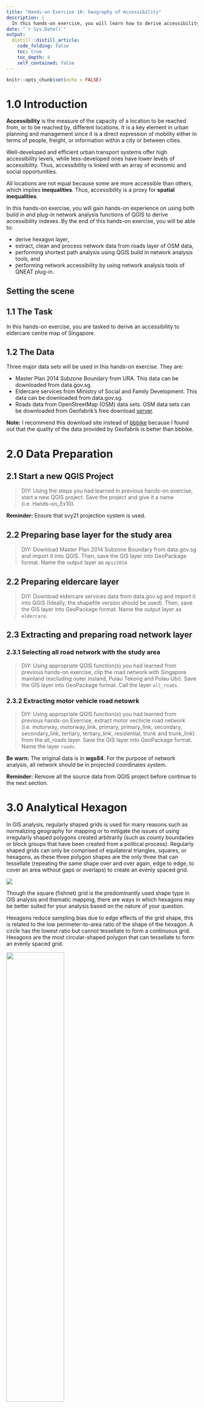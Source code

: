 ```yaml
---
title: "Hands-on Exercise 10: Geography of Accessibility"
description: |
  In this hands-on exercise, you will learn how to derive accessibility indexes by using QGIS's build in network analysis and QGIS Network Analysis Toolbox 3 (QNET3) plug-in.
date: "`r Sys.Date()`"
output:
  distill::distill_article:
    code_folding: false
    toc: true
    toc_depth: 4
    self_contained: false
---
```


```r
knitr::opts_chunk$set(echo = FALSE)
```

# 1.0	Introduction 

**Accessibility** is the measure of the capacity of a location to be reached from, or to be reached by, different locations. It is a key element in urban planning and management since it is a direct expression of mobility either in terms of people, freight, or information within a city or between cities.

Well-developed and efficient urban transport systems offer high accessibility levels, while less-developed ones have lower levels of accessibility. Thus, accessibility is linked with an array of economic and social opportunities.

All locations are not equal because some are more accessible than others, which implies **inequalities**.  Thus, accessibility is a proxy for **spatial inequalities**.

In this hands-on exercise, you will gain hands-on experience on using both build in and plug-in network analysis functions of QGIS to derive accessibility indexes.  By the end of this hands-on exercise, you will be able to:

+ derive hexagon layer, 
+ extract, clean and process network data from roads layer of OSM data,
+ performing shortest path analysis using QGIS build in network analysis tools, and
+ performing network accessibility by using network analysis tools of QNEAT plug-in.

## Setting the scene

## 1.1	The Task

In this hands-on exercise, you are tasked to derive an accessibility to eldercare centre map of Singapore.

## 1.2	The Data

Three major data sets will be used in this hands-on exercise.  They are:

+ Master Plan 2014 Subzone Boundary from URA.  This data can be downloaded from data.gov.sg.
+ Eldercare services from Ministry of Social and Family Development.  This data can be downloaded from data.gov.sg. 
+ Roads data from OpenStreetMap (OSM) data sets.  OSM data sets can be downloaded from Geofabrik's free download [server](https://download.geofabrik.de/). 

**Note:** I recommend this download site instead of [bbbike](https://www.bbbike.org/) because I found out that the quality of the data provided by Geofabrik is better than bbbike. 
  
# 2.0 Data Preparation

## 2.1 Start a new QGIS Project

>DIY: Using the steps you had learned in previous hands-on exercise, start a new QGIS project.  Save the project and give it a name (i.e. Hands-on_Ex10).  

**Reminder:** Ensure that svy21 projection system is used.

## 2.2 Preparing base layer for the study area

>DIY: Download Master Plan 2014 Subzone Boundary from data.gov.sg and import it into QGIS.  Then, save the GIS layer into GeoPackage format.  Name the output layer as `mpsz2014`.

## 2.2 Preparing eldercare layer

>DIY: Download eldercare services data from data.gov.sg and import it into QGIS (Ideally, the shapefile version should be used).  Then, save the GIS layer into GeoPackage format.  Name the output layer as `eldercare`.  

## 2.3 Extracting and preparing road network layer

### 2.3.1 Selecting all road network with the study area

>DIY: Using appropriate QGIS function(s) you had learned from previous hands-on exercise, clip the road network with Singapore mainland (excluding outer insland, Pulau Tekong and Pulau Ubi).  Save the GIS layer into GeoPackage format.  Call the layer `all_roads`.

### 2.3.2 Extracting motor vehicle road netowrk

>DIY: Using appropriate QGIS function(s) you had learned from previous hands-on Exercise, extract motor vechicle road network (i.e. motorway, motorway_link, primary, primary_link, secondary, secondary_link, tertiary, tertiary_link, residential, trunk and trunk_link) from the all_roads layer.  Save the GIS layer into GeoPackage format.  Name the layer `roads`.

**Be warn:** The original data is in **wgs84**.  For the purpose of network analysis, all network should be in projected coordinates system.

**Reminder:** Remove all the source data from QGIS project before continue to the next section.

# 3.0 Analytical Hexagon

In GIS analysis, regularly shaped grids is used for many reasons such as normalizing geography for mapping or to mitigate the issues of using irregularly shaped polygons created arbitrarily (such as county boundaries or block groups that have been created from a political process). Regularly shaped grids can only be comprised of equilateral triangles, squares, or hexagons, as these three polygon shapes are the only three that can tessellate (repeating the same shape over and over again, edge to edge, to cover an area without gaps or overlaps) to create an evenly spaced grid.

![](img/image1.png)

Though the square (fishnet) grid is the predominantly used shape type in GIS analysis and thematic mapping, there are ways in which hexagons may be better suited for your analysis based on the nature of your question.

Hexagons reduce sampling bias due to edge effects of the grid shape, this is related to the low perimeter-to-area ratio of the shape of the hexagon. A circle has the lowest ratio but cannot tessellate to form a continuous grid. Hexagons are the most circular-shaped polygon that can tessellate to form an evenly spaced grid.

![](img/image2.png){width=55%}

## 3.1 Creating hexagon layer

Now, we are going to create a hexagon layer by using `mpsz` layer as the based.  The hexagon distance is 250m.

+ From the menu bar, select **Vector** -> **Research Tools** -> **Create Grids**.

**Create Grids** dialog window appears.

+ For **Grid type:** select *Hexagon (Polygon)* from the drop down list.

![](img/image1.jpg){width=35%}

+ For **Grid extend:**, select *Calculate from Layer* -> `mpsz`

![](img/image2.jpg){width=55%}

+ For **Horizontal spacing**, type *500*.
+ For **Vertical spacing**, type *500*.

>Question: Do you know why 500 is used?

+ For **Grid CRS**, make sure that *EPSG 3414* is used.

When you are ready to run the process,

+ Click on **Run** button.

**Reminder:** Read the Log before closing the dialog window.

+ Click on **Close** button.

Notice that a new temporary layer called `Grid` is added on the Layer pane and display on Map window.

![](img/image3.jpg)

### 3.1.2 Editing the hexagon layer

>DIY: Using appropriate QGIS functions, edit the temporary `Grid` layer until it looks similar to the screenshot below.

![](img/image4.jpg)

### 3.1.3 Saving the hexagon layer

>DIY: Using the steps you had learned in previous hands-on exercise, save the edited `Grid` layer into GeoPackage format.  Give the layer a name (i.e. `hexagon`)

Before you move on to the next section, remember to remove the temporary `Grid` layer.

## 3.2 Computing hexagon centroid

In general, network analysis required the demand in a point feature.  Hexagon, on the other hand, is a polygon feature.  In order to meet the analysis need, we will compute the centroids of the hexagons.   

+ From the menu bar, select **Vector** -> **Geometry Tools** -> **Centroids**.

**Centroids** dialog window appears.

+ For **Input layer**, select *hexagon* from the drop-down list.

When you are ready to run the process,

+ Click on **Run** button.

**Reminder:** Read the log before closing.

+ Click on **Close** button.

Notice that a new temporary layer called Centroid is added onto Layers panel and display on Map view.

![](img/image5.jpg)

### 3.2.1 Saving the centroid layer

>DIY: Using the steps you had learned in previous hands-on exercise, save the temporary `Centroids` layer into GepPackage format.  Name the newly created layer `hex_centroid`.

Before you move on to the next section, remember to remove the temporary `Centroids` layer.


# 4.0 Shortest Path Analysis

In this section, you will perform the following tasks:

+ Identifying useful attribute(s) from the `roads` layer by using QGIS Identify Features tool,
+ Visualising topological properties of `roads` layer by using styling methods of QGIS, and 
+ Determining shortest path from a demand point (ie. HDB block) to a supply point (i.e. eldercare centre).  

## 4.1 Working with Identify Features tool 

In this section, you will explore the attribute information of `road` layer by using QGIS.

>DIY: Zoom to Punggol area as shown in the screenshot below.

![](img/image6.jpg)

+ Switch off all other layers except `roads` and `eldercare`.

+ At **Layers** panel, click on `roads` layer to make it active.

+ From the menu bar, click on **Identify Features** icon.

+ Hover the mouse over a road segment and click on it.

The **Identify Results** dialog window appears.

Your screen should look similar to the screenshot below.

![](img/image7.jpg)

There are many information can be derived from the dialog window.  For the time being, let us focus on *oneway* field.  It specifies  whether the road segment is two-way or one-way.  If it is one-way, the flow direction will be given.  

There are three different values.  *B* for two-way. *F* means that only driving in direction of the line string is allowed. *T* means that only the opposite direction is allowed.

+ Close the Identify Results dialog window.

## 4.2    Working with QGIS's Styling methods

Now, we will use the information in oneway field to display an arrow on one-way streets

+ From the **Layers** panel, click on **Open the Layer Styling Panel** button.

The **Layer Styling** panel appears on the right as shown below.

![](img/image8.jpg)

+ Select *Rule-based* from the drop-down menu.

![](img/image9.jpg){width=45%}

We will create a new style with a filter for only the one-way roads.

+ Click on the *Add rule +* button.

![](img/image10.jpg){width=45%}

+ From the **Edit rule** dialog, click on **Expression** button.

![](img/image11.jpg){width=45%}

The **Expression String Builder** dialog window appears.

We are going to build an expression that select all one-way streets.

+ Click on the black triangle in front of **Fields and Values** to expand the section.

![](img/image12.jpg){width=55%}

+ Double-click on `oneway` field.

+ Click on *=* button.

+ At the **Expression** pane, complete the expression as shown below.

![](img/image13.jpg){width=35%}

+ Click on **Ok** button.

Notice that **Filter** option has been updated.

![](img/image14.jpg){width=55%}

Next, we are going to change the Symbol layer type to *Market line*.

![](img/image15.jpg){width=55%}

Notice that the road lines are marked with red markers now.

![](img/image16.jpg)

+ At the **Marker placement** pane, click on the radio button in front of `on center point`. 

Notice that the markers are placed at the centre of each line segment.

![](img/image18.jpg)

+ At the **Symbol** pane, click on `Simple marker`.

![](img/image19.jpg){width=55%}

+ Scroll down and select *filled_arrowhead* marker.

![](img/image20.jpg){width=35%}

Notice that arrow-like symbol now appears on the one-way streets as shown below.

![](img/image21.jpg)

You can close **Layer Styling** dialog window now.

+ At the **Layer Styling** panel, click on the cross located at the upper right of the panel.

## 4.3 Working with build in shortest path tool

Now, we are going to determine the shortest path from Block 619B to eldercare centre located at Block 211B (lower left corner of the view window)

+ From the menu bar, click on **Processing** -> **Toolbar**.

+ At the **Toolbox** search pane, type **Shortest path**.

Your screen should look similar to the screenshot below.

![](img/image22.jpg){width=45%}

+ Double-click on **Shortest path (point to point)** of **Network analysis**.

**Shortest Path (Point to Point)** dialog window appears.

+ For **Vector layer representing network**, select `roads` from the drop-down list.

+ For **Path type to calculate**, select *Shortest* from the drop-down list.

+ For **Start point**, manually click on the *Block 619B*.

+ For **End point**, manually click on *Block 211B*.

+ For **Direction field [optional]**, select `oneway` from the drop-down list.

+ For **Value for forward direction [optional]**, type *F*.

+ For **Value for backward direction [optional]**, type *T*.

The **Shortest Path (Point to Point)** dialog window looks similar to the screenshot below.

![](img/image23.jpg)

We will keep the rest of the selection as default for the time being.

When you are ready,

+ click on **Run** button.

**Reminder**: Read the log before closing the dialog window.

+ Click on the **Close** button to close the dialog window.

Notice that a temporary layer called `Shortest Path` is added on Layers panel and is display on the map view.

The default line thickness of `Shortest Path` is too thin to view.

>DIY: Using the steps you had learned in previous hands-on exercise, increase the thickness of the line symbol.

You screen should look similar to the screenshot below.

![](img/image24.jpg)

>DIY: Using the steps you had learned from previous hands-on exercise, save the temporary Shortest Path layer into GeoPackage format.  Name the layer `Shortest_path` and add it onto the map view.

>DIY: Remove the temparory layer from the Layers panel.

# 5.0  Network Accessibility Analysis with NEAT3 Plugin

In this section, you will learn how to perform network accessibility analysis by using QGIS Network Analysis Toolbox (QNEAT3) plugin.   

## 5.1 Installing QNEAT3 plugin.

Before getting started, you need to install QNEAT3 plugin.

+ From the menu bar, select **Plugins** -> **Manage and Install plugins**.

Plugins dialog window appears.

+ At the query, type **QNEAT3**.

Notice that QNEAT3 appears on the search output list.

+ Click on **QNEAT3**.

+ Click on **Install Plugin** button.

When the installation is completed, close the dialog box by

+ click on **Close** button.

## Working with OD Matrix tool

Next, we will use the Origin-Destination Matrix (OD Matrix) tool of QNEAT3 plugin to calculate the distances between hexagon centrois (as the demand points) and eldercare centres (as the supply points).

+ From the menu bar, click on **Processing** -> **Toolbox**

+ At the **Search** pane, type `OD Matrix`.

You screen should look similar to the screenshot below.

![](img/image26.jpg){width=45%}

+ Click on **OD Matrix Layers as Table (m:n)**.

**OD Matrix Layers as Table (m:n)** dialog window appears.

+ For **Network Layer**, select `roads` from the drop-down list.

+ For **From-Point Layer**, select `hex_centroid` from the drop-down list.

+ For **Unique Point ID Field**, select `fid` from the drop-down list. 

+ For **To-Point Layer**, select `eldercare` fro mthe drop-down list.

+ For **Unique Point ID Field**, select `fid` from the drop-down list.

+ For **Optimization Criterion**, select `Shortest Path (distance optimization)` from the drop-down list.

+ For **Entry Cost calculation method**, select `Ellipsoidal` from the drop-down list.

+ For **Direction field**, select `oneway` from the drop-down list.

+ For **Value for forward direction**, type `F`.

+ For **Value for backward direction**, type `T`.

+ For **Value for both direction**, type `B`.

+ For Topology tolerance, type *0.5* (i.e. 0.5 m).

The completed dialog widnow should look similar to the screenshot below.

![](img/image27.jpg)

When you are ready to run the process.

+ At the **OD Matrix** dialog window, click on **Run** button.

Be patient, the process is computationally intensive.

**Reminder:** Read the log before closing it.

When you are ready to close the dialog window.

+ Click on **Close** button.

Notice that a new temporary table called `Output OD Matrix` is added onto Layers panel.  

![](img/image28.jpg){width=35%}

+ At the Layers panel, right-click on `Output OD Matrix` and select **Open Attribute Table** from the context menu.

A data table look similar to the screenshot below appears.

![](img/image29.jpg)

>Question: Do you know what are the values of these fields?

>DIY: Using the steps you had learned, save the temporary Output OD Matrix table as GeoPackage format.  Name the layer `OD_eldercare`.

## 5.2 Extracting shortest distance pairs

Next, we will use the SQL tool of QGIS to select destination points with the shortest distance.

+ At the **Search** pane of **Processing Toolbox**, type `SQL`.

**SQL** function appears on the list.

![](img/image30.jpg){width=45%}

+ Double-click on **Execute SQL** of **Vector general**.

**Execute SQL** dialog window appears.

+ For **Additional input datasources**, select on the button at the right end.

+ Click on the checkbox **Output OD Matrix**.

![](img/image31.jpg){width=65%}

+ Click on **OK** button.

+ At SQL query panel, type the following SQL

![](img/image32.jpg){width=55%}

+ For *Geometry type*, select `No Geometry` from the drop-down list.

![](img/image33.jpg){width=45%}

Notice that a temporary table called `SQL Output` is added onto **Layers** panel.  It consists of four fields.  The values in `shortest_distance` field are shortest distance between demand points and its nearest eldercare centre.  

![](img/image34.jpg){width=65%}

>DIY: Using the steps you had learned, save the temporary `SQL Output` table as GeoPackage format.  Name the layer `acc_eldercare`.

## 5.3 Mapping Accessibility Values

In this section, we are going to use mapping function of QGIS to show the distribution of accessibility to eldercare    

### 5.3.1 Creating a duplicate layer

Before we getting started, let us create a duplicate copy of `hexagon` layer

+ At the Layers panel, right-click on `hexagon` layer and select **Duplicate Layer** from the context menu.

A new layer called `hexagon` copy is added onto Layers panel.

+ Rename the layer to `Accesibility to eldercare`.

### 5.3.2 Performing relational join.

Before we can prepare the choropleth map, we need to join `acc_eldercare` data table to the newly created `Accesibility to eldercare` by using *fid* of `acc_eldercare` data table and *fid* of `Accessibility to eldercare` attribute table as unique join fields.   

+ At the Layer panel, right-click on `Accesibility to eldercare` layer and select **Properties** from the context menu.

The Properties dialog window appears.

+ At the option panel, click on **Joins**.

+ Click on **+** button to add a join.

The **Add Vector Join** dialog window appears.

+ For **Join layer**, select `acc_eldercare` from th drop-down list.

+ For **Join field**, select `fid` from the drop-down list.

+ For **Target field**, select `fid` from the drop-down lsit.

+ Keep the checkbox in front of **Cache join layer in memory** checked.

![](img/image36.jpg){width=45%}

+ When you are ready, click on **OK** button.

### 5.3.3 Preparing choropleth map 

>DIY: Using the steps you had learned, prepare a choropleth map showing the distribution of accessibility to eldercare centres.

Your choropleth map should look similar to the screenshot below.

![](img/image35.jpg)


```r
library(pagedown)
pagedown::chrome_print("Hands-on_Ex10.html")
```

